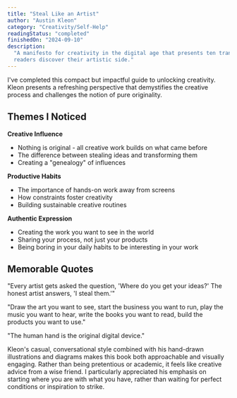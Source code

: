 ```yaml
---
title: "Steal Like an Artist"
author: "Austin Kleon"
category: "Creativity/Self-Help"
readingStatus: "completed"
finishedOn: "2024-09-10"
description:
  "A manifesto for creativity in the digital age that presents ten transformative principles to help
  readers discover their artistic side."
---
```


I've completed this compact but impactful guide to unlocking creativity. Kleon presents a refreshing
perspective that demystifies the creative process and challenges the notion of pure originality.

## Themes I Noticed

**Creative Influence**

- Nothing is original - all creative work builds on what came before
- The difference between stealing ideas and transforming them
- Creating a "genealogy" of influences

**Productive Habits**

- The importance of hands-on work away from screens
- How constraints foster creativity
- Building sustainable creative routines

**Authentic Expression**

- Creating the work you want to see in the world
- Sharing your process, not just your products
- Being boring in your daily habits to be interesting in your work

## Memorable Quotes

"Every artist gets asked the question, 'Where do you get your ideas?' The honest artist answers, 'I
steal them.'"

"Draw the art you want to see, start the business you want to run, play the music you want to hear,
write the books you want to read, build the products you want to use."

"The human hand is the original digital device."

Kleon's casual, conversational style combined with his hand-drawn illustrations and diagrams makes
this book both approachable and visually engaging. Rather than being pretentious or academic, it
feels like creative advice from a wise friend. I particularly appreciated his emphasis on starting
where you are with what you have, rather than waiting for perfect conditions or inspiration to
strike.
